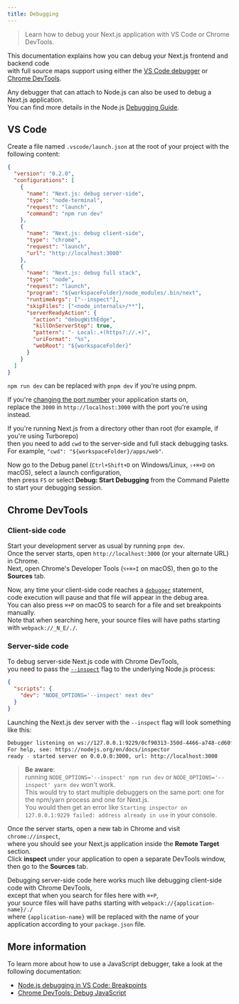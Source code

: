 ```yaml
---
title: Debugging
---
```


> Learn how to debug your Next.js application with VS Code or Chrome DevTools.

This documentation explains how you can debug your Next.js frontend and backend code  
with full source maps support using either the [VS Code debugger](https://code.visualstudio.com/docs/editor/debugging) or [Chrome DevTools](https://developers.google.com/web/tools/chrome-devtools).

Any debugger that can attach to Node.js can also be used to debug a Next.js application.  
You can find more details in the Node.js [Debugging Guide](https://nodejs.org/en/docs/guides/debugging-getting-started/).

## VS Code

Create a file named `.vscode/launch.json` at the root of your project with the following content:

```json filename="launch.json"
{
  "version": "0.2.0",
  "configurations": [
    {
      "name": "Next.js: debug server-side",
      "type": "node-terminal",
      "request": "launch",
      "command": "npm run dev"
    },
    {
      "name": "Next.js: debug client-side",
      "type": "chrome",
      "request": "launch",
      "url": "http://localhost:3000"
    },
    {
      "name": "Next.js: debug full stack",
      "type": "node",
      "request": "launch",
      "program": "${workspaceFolder}/node_modules/.bin/next",
      "runtimeArgs": ["--inspect"],
      "skipFiles": ["<node_internals>/**"],
      "serverReadyAction": {
        "action": "debugWithEdge",
        "killOnServerStop": true,
        "pattern": "- Local:.+(https?://.+)",
        "uriFormat": "%s",
        "webRoot": "${workspaceFolder}"
      }
    }
  ]
}
```

`npm run dev` can be replaced with `pnpm dev` if you're using pnpm.

If you're [changing the port number](/next-page/api-reference/next-cli#development) your application starts on,  
replace the `3000` in `http://localhost:3000` with the port you're using instead.

If you're running Next.js from a directory other than root (for example, if you're using Turborepo)  
then you need to add `cwd` to the server-side and full stack debugging tasks.  
For example, `"cwd": "${workspaceFolder}/apps/web"`.

Now go to the Debug panel (`Ctrl+Shift+D` on Windows/Linux, `⇧+⌘+D` on macOS), select a launch configuration,  
then press `F5` or select **Debug: Start Debugging** from the Command Palette to start your debugging session.

## Chrome DevTools

### Client-side code

Start your development server as usual by running `pnpm dev`.  
Once the server starts, open `http://localhost:3000` (or your alternate URL) in Chrome.  
Next, open Chrome's Developer Tools (`⌥+⌘+I` on macOS), then go to the **Sources** tab.

Now, any time your client-side code reaches a [`debugger`](https://developer.mozilla.org/docs/Web/JavaScript/Reference/Statements/debugger) statement,  
code execution will pause and that file will appear in the debug area.  
You can also press `⌘+P` on macOS to search for a file and set breakpoints manually.  
Note that when searching here, your source files will have paths starting with `webpack://_N_E/./`.

### Server-side code

To debug server-side Next.js code with Chrome DevTools,  
you need to pass the [`--inspect`](https://nodejs.org/api/cli.html#cli_inspect_host_port) flag to the underlying Node.js process:

```json filename="package.json"
{
  "scripts": {
    "dev": "NODE_OPTIONS='--inspect' next dev"
  }
}
```

Launching the Next.js dev server with the `--inspect` flag will look something like this:

```bash filename="Terminal"
Debugger listening on ws://127.0.0.1:9229/0cf90313-350d-4466-a748-cd60f4e47c95
For help, see: https://nodejs.org/en/docs/inspector
ready - started server on 0.0.0.0:3000, url: http://localhost:3000
```

> **Be aware**:  
> running `NODE_OPTIONS='--inspect' npm run dev` or `NODE_OPTIONS='--inspect' yarn dev` won't work.  
> This would try to start multiple debuggers on the same port: one for the npm/yarn process and one for Next.js.  
> You would then get an error like `Starting inspector on 127.0.0.1:9229 failed: address already in use` in your console.

Once the server starts, open a new tab in Chrome and visit `chrome://inspect`,  
where you should see your Next.js application inside the **Remote Target** section.  
Click **inspect** under your application to open a separate DevTools window, then go to the **Sources** tab.

Debugging server-side code here works much like debugging client-side code with Chrome DevTools,  
except that when you search for files here with `⌘+P`,  
your source files will have paths starting with `webpack://{application-name}/./`  
where `{application-name}` will be replaced with the name of your application according to your `package.json` file.

## More information

To learn more about how to use a JavaScript debugger, take a look at the following documentation:

- [Node.js debugging in VS Code: Breakpoints](https://code.visualstudio.com/docs/nodejs/nodejs-debugging#_breakpoints)
- [Chrome DevTools: Debug JavaScript](https://developers.google.com/web/tools/chrome-devtools/javascript)
